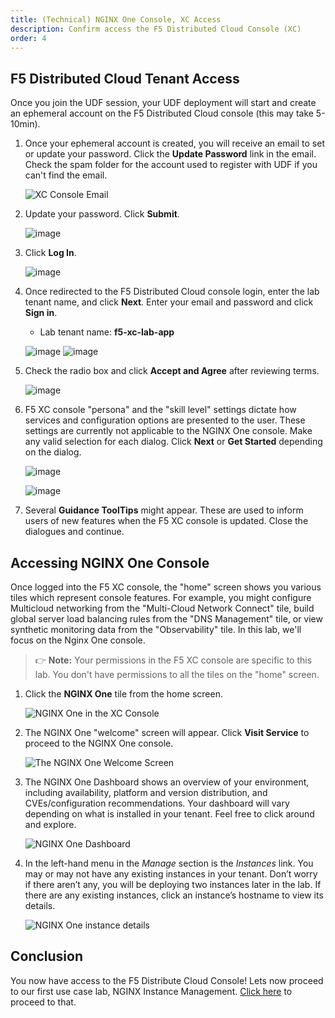 ```yaml
---
title: (Technical) NGINX One Console, XC Access
description: Confirm access the F5 Distributed Cloud Console (XC)
order: 4
---
```


## F5 Distributed Cloud Tenant Access

Once you join the UDF session, your UDF deployment will start and create an ephemeral account on the F5 Distributed
Cloud console (this may take 5-10min).

1. Once your ephemeral account is created, you will receive an email to set or update your password. Click the
**Update Password** link in the email. Check the spam folder for the account used to register with UDF if you can't
find the email.

    ![XC Console Email](media/lab0-01.png)

1. Update your password. Click **Submit**.

    ![image](media/lab0-02.png)

1. Click **Log In**.

    ![image](media/lab0-03.png)

1. Once redirected to the F5 Distributed Cloud console login, enter the lab tenant name, and click **Next**. Enter your email and password and click **Sign in**.

    - Lab tenant name: **f5-xc-lab-app**

    ![image](media/lab0-11.png)
    ![image](media/lab0-10.png)

1. Check the radio box and click **Accept and Agree** after reviewing terms.

    ![image](media/lab0-05.png)

1. F5 XC console "persona" and the "skill level" settings dictate how services and configuration options are presented to the user. These settings are currently not applicable to the NGINX One console. Make any valid selection for each dialog. Click **Next** or **Get Started** depending on the dialog.

    ![image](media/lab0-06.png)

    ![image](media/lab0-07.png)

1. Several **Guidance ToolTips** might appear. These are used to inform users of new features when the F5 XC console is updated. Close the dialogues and continue.

## Accessing NGINX One Console

Once logged into the F5 XC console, the "home" screen shows you various tiles which represent console features. For example, you might configure Multicloud networking from the "Multi-Cloud Network Connect" tile, build global server load balancing rules from the "DNS Management" tile, or view synthetic monitoring data from the "Observability" tile. In this lab, we'll focus on the Nginx One console.

> :point_right: **Note:** Your permissions in the F5 XC console are specific to this lab. You don't have permissions to all the tiles on the "home" screen.

1. Click the **NGINX One** tile from the home screen.

    ![NGINX One in the XC Console](media/lab1-1.png)

1. The NGINX One "welcome" screen will appear. Click **Visit Service** to proceed to the NGINX One console.

    ![The NGINX One Welcome Screen](media/lab1-2.png)

1. The NGINX One Dashboard shows an overview of your environment, including availability, platform and version distribution, and CVEs/configuration recommendations. Your dashboard will vary depending on what is installed in your tenant. Feel free to click around and explore.

    ![NGINX One Dashboard](media/lab1-3.png)

1. In the left-hand menu in the *Manage* section is the *Instances* link. You may or may not have any existing instances in your tenant. Don’t worry if there aren’t any, you will be deploying two instances later in the lab. If there are any existing instances, click an instance’s hostname to view its details.

    ![NGINX One instance details](media/lab1-4.png)

## Conclusion

You now have access to the F5 Distribute Cloud Console! Lets now proceed to our first use case lab, NGINX Instance
Management. [Click here](nginx-one-5.mdx) to proceed to that.
